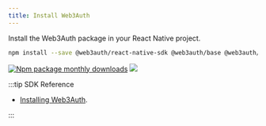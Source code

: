 ```yaml
---
title: Install Web3Auth
---
```


Install the Web3Auth package in your React Native project.

```bash npm2yarn
npm install --save @web3auth/react-native-sdk @web3auth/base @web3auth/ethereum-provider
```

[![Npm package monthly downloads](https://badgen.net/npm/dm/@web3auth/react-native-sdk)](https://www.npmjs.com/package/@web3auth/react-native-sdk)
[![](https://data.jsdelivr.com/v1/package/npm/@web3auth/react-native-sdk/badge)](https://www.jsdelivr.com/package/npm/@web3auth/react-native-sdk)

:::tip SDK Reference

- [Installing Web3Auth](/sdk/pnp/react-native/install).

:::
